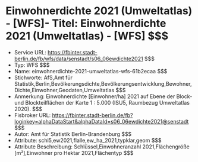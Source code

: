 # Einwohnerdichte 2021 (Umweltatlas) - [WFS]- Titel: Einwohnerdichte 2021 (Umweltatlas) - [WFS] $$$
- Service URL: https://fbinter.stadt-berlin.de/fb/wfs/data/senstadt/s06_06ewdichte2021 $$$
- Typ: WFS $$$
- Name: einwohnerdichte-2021-umweltatlas-wfs-61b2ecaa $$$
- Stichworte: AfS,Amt für Statistik,Berlin,Bevölkerungsdichte,Bevölkerungsentwicklung,Bewohner,Dichte,Einwohner,Geodaten,Umweltatlas $$$
- Anmerkung: Einwohnerdichte [Einwohner/ha] 2021 auf Ebene der Block- und Blockteilflächen der Karte 1 : 5.000 (ISU5, Raumbezug Umweltatlas 2020). $$$
- Fisbroker URL: https://fbinter.stadt-berlin.de/fb?loginkey=alphaDataStart&alphaDataId=s06_06ewdichte2021@senstadt $$$
- Autor: Amt für Statistik Berlin-Brandenburg $$$
- Attribute: schl5,ew2021,flalle,ew_ha_2021,typklar,geom $$$
- Attribute Beschreibung: Schlüssel,Einwohneranzahl 2021,Flächengröße [m²],Einwohner pro Hektar 2021,Flächentyp $$$
